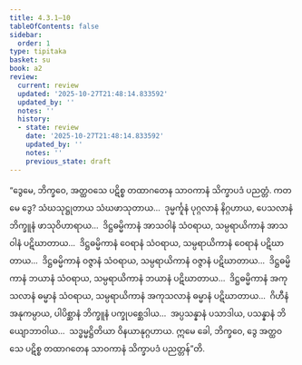 ```yaml
---
title: 4.3.1–10
tableOfContents: false
sidebar:
  order: 1
type: tipitaka
basket: su
book: a2
review:
  current: review
  updated: '2025-10-27T21:48:14.833592'
  updated_by: ''
  notes: ''
  history:
  - state: review
    date: '2025-10-27T21:48:14.833592'
    updated_by: ''
    notes: ''
    previous_state: draft
---
```



<ReviewStatus review={frontmatter.review} showDetails={true} />

<HypothesisAnnotation frontmatter={frontmatter} />

<DynamicBreadcrumb />

<Division number="201" book="a2" e="ch" v="15" p="97">

<Paragraph number="289" book="a2">
“ဒွေမေ, ဘိက္ခဝေ, အတ္ထဝသေ ပဋိစ္စ တထာဂတေန သာဝကာနံ သိက္ခာပဒံ ပညတ္တံ. ကတမေ ဒွေ? သံဃသုဋ္ဌုတာယ သံဃဖာသုတာယ…  ဒုမ္မင်္ကူနံ ပုဂ္ဂလာနံ နိဂ္ဂဟာယ, ပေသလာနံ ဘိက္ခူနံ ဖာသုဝိဟာရာယ…  ဒိဋ္ဌဓမ္မိကာနံ အာသဝါနံ သံဝရာယ, သမ္ပရာယိကာနံ အာသဝါနံ ပဋိဃာတာယ…  ဒိဋ္ဌဓမ္မိကာနံ ဝေရာနံ သံဝရာယ, သမ္ပရာယိကာနံ ဝေရာနံ ပဋိဃာတာယ…  ဒိဋ္ဌဓမ္မိကာနံ ဝဇ္ဇာနံ သံဝရာယ, သမ္ပရာယိကာနံ ဝဇ္ဇာနံ ပဋိဃာတာယ…  ဒိဋ္ဌဓမ္မိကာနံ ဘယာနံ သံဝရာယ, သမ္ပရာယိကာနံ ဘယာနံ ပဋိဃာတာယ…  ဒိဋ္ဌဓမ္မိကာနံ အကုသလာနံ ဓမ္မာနံ သံဝရာယ, သမ္ပရာယိကာနံ အကုသလာနံ ဓမ္မာနံ ပဋိဃာတာယ…  ဂိဟီနံ အနုကမ္ပာယ, ပါပိစ္ဆာနံ ဘိက္ခူနံ ပက္ခုပစ္ဆေဒါယ…  အပ္ပသန္နာနံ ပသာဒါယ, ပသန္နာနံ ဘိယျောဘာဝါယ…  သဒ္ဓမ္မဋ္ဌိတိယာ ဝိနယာနုဂ္ဂဟာယ. ဣမေ ခေါ, ဘိက္ခဝေ, ဒွေ အတ္ထဝသေ ပဋိစ္စ တထာဂတေန သာဝကာနံ သိက္ခာပဒံ ပညတ္တန်”တိ.
</Paragraph>
</Division>